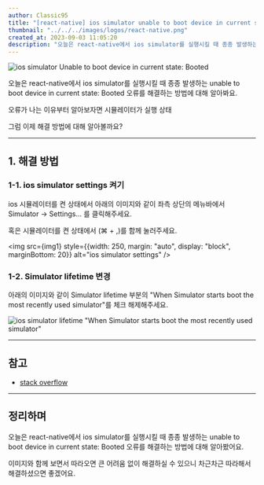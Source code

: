 ```yaml
---
author: Classic95
title: "[react-native] ios simulator unable to boot device in current state: Booted 오류 해결"
thumbnail: "../../../images/logos/react-native.png"
created_at: 2023-09-03 11:05:20
description: "오늘은 react-native에서 ios simulator를 실행시킬 때 종종 발생하는 unable to boot device in current state: Booted 오류를 해결하는 방법에 대해 알아봐요."
---
```



![ios simulator Unable to boot device in current state: Booted](../../../images/2023/09/boot-0.webp)

오늘은 react-native에서 ios simulator를 실행시킬 때 종종 발생하는 unable to boot device in current state: Booted 오류를 해결하는 방법에 대해 알아봐요.

오류가 나는 이유부터 알아보자면 시뮬레이터가 실행 상태

그럼 이제 해결 방법에 대해 알아볼까요?

---

## 1. 해결 방법 

### 1-1. ios simulator settings 켜기

ios 시뮬레이터를 켠 상태에서 아래의 이미지와 같이 좌측 상단의 메뉴바에서 Simulator -> Settings... 를 클릭해주세요.

혹은 시뮬레이터를 켠 상태에서 (⌘ + ,)를 함께 눌러주세요.

<img src={img1} style={{width: 250, margin: "auto", display: "block", marginBottom: 20}} alt="ios simulator settings" />

### 1-2. Simulator lifetime 변경

아래의 이미지와 같이 Simulator lifetime 부분의 \"When Simulator starts boot the most recently used simulator\"를 체크 해제해주세요.

![ios simulator lifetime \"When Simulator starts boot the most recently used simulator\"](../../../images/2023/09/boot-2.webp)

---

## 참고

- [stack overflow](https://stackoverflow.com/questions/24135067/unable-to-boot-device-in-current-state-booted/71249396#71249396)

---

## 정리하며

오늘은 react-native에서 ios simulator를 실행시킬 때 종종 발생하는 unable to boot device in current state: Booted 오류를 해결하는 방법에 대해 알아봤어요.

이미지와 함께 보면서 따라오면 큰 어려움 없이 해결하실 수 있으니 차근차근 따라해서 해결하셨으면 좋겠어요.